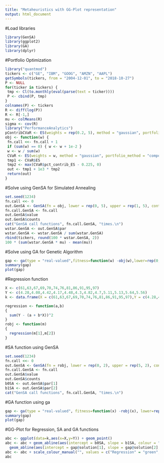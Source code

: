 ---
title: "Metaheuristics with GG-Plot representation"
output: html_document
---


#Load libraries
```{r}
library(GenSA)
library(ggplot2)
library(GA)
library(dplyr)
```


#Portfolio Optimization
```{r}
library("quantmod")
tickers <- c("GE", "IBM", "GOOG", "AMZN", "AAPL")
getSymbols(tickers, from = "2004-12-01", to = "2018-10-27")
P <- NULL
for(ticker in tickers) {
 tmp <- Cl(to.monthly(eval(parse(text = ticker))))
 P <- cbind(P, tmp)
}
colnames(P) <- tickers
R <- diff(log(P))
R <- R[-1,]
mu <- colMeans(R)
sigma <- cov(R)
library("PerformanceAnalytics")
pContribCVaR <- ES(weights = rep(0.2, 5), method = "gaussian", portfolio_method = "component", mu = mu, sigma = sigma)$pct_contrib_ES
obj <- function(w) {
 fn.call <<- fn.call + 1
 if (sum(w) == 0) { w <- w + 1e-2 }
 w <- w / sum(w)
 CVaR <- ES(weights = w, method = "gaussian", portfolio_method = "component", mu = mu, sigma = sigma)
 tmp1 <- CVaR$ES
 tmp2 <- max(CVaR$pct_contrib_ES - 0.225, 0)
 out <- tmp1 + 1e3 * tmp2
 return(out)
}
```


#Solve using GenSA for Simulated Annealing
```{r}
set.seed(1234)
fn.call <<- 0
out.GenSA <- GenSA(fn = obj, lower = rep(0, 5), upper = rep(1, 5), control = list(smooth = FALSE, max.call = 3000))
fn.call.GenSA <- fn.call
out.GenSA$value
out.GenSA$counts
cat("GenSA call functions", fn.call.GenSA, "times.\n")
wstar.GenSA <- out.GenSA$par
wstar.GenSA <- wstar.GenSA / sum(wstar.GenSA)
rbind(tickers, round(100 * wstar.GenSA, 2))
100 * (sum(wstar.GenSA * mu) - mean(mu))
```


#Solve using GA for Genetic Algorithm
```{r}
gap <- ga(type = "real-valued",fitness=function(w) -obj(w),lower=rep(0,5), upper=rep(1,5), popSize = 50, maxiter = 100)
summary(gap)
plot(gap)
```


#Regression function
```{r}
X <- c(61,63,67,69,70,74,76,81,86,91,95,97)
Y <- c(4.28,4.08,4.42,4.17,4.48,4.3,4.82,4.7,5.11,5.13,5.64,5.56)
k <- data.frame(X = c(61,63,67,69,70,74,76,81,86,91,95,97),Y = c(4.28,4.08,4.42,4.17,4.48,4.3,4.82,4.7,5.11,5.13,5.64,5.56))

regression <- function(a,b)
{
  sum(Y - (a + b*X))^2
}
robj <- function(m)
{
  regression(m[1],m[2])
}
```


#SA function using GenSA
```{r}
set.seed(1234)
fn.call <<- 0
out.GenSA <- GenSA(fn = robj, lower = rep(0, 2), upper = rep(5, 2), control = list(smooth = FALSE, max.call = 3000))
fn.call.GenSA <- fn.call
out.GenSA$value
out.GenSA$counts
b0SA <- out.GenSA$par[1]
b1SA <- out.GenSA$par[2]
cat("GenSA call functions", fn.call.GenSA, "times.\n")
```


#GA function using ga
```{r}
gap <- ga(type = "real-valued", fitness=function(x) -robj(x), lower=rep(0,2), upper=rep(5,2), popSize = 50, maxiter = 100)
summary(gap)
plot(gap)
``````


#GG-Plot for Regression, SA and GA functions
```{r}
abc <- ggplot(data=k,aes(x=X,y=Y)) + geom_point()
abc <- abc + geom_abline(aes(intercept = b0SA, slope = b1SA, colour = "SA")) +
  geom_abline(aes(intercept = gap@solution[1], slope = gap@solution[2], colour = "GA")) + geom_smooth(method='lm', se =FALSE, aes(colour = "Regression")) + ggtitle("Plot for Regression")
abc <- abc + scale_colour_manual("", values = c("Regression" = "green", "GA" = "red", "SA" = "blue"))
abc
```

